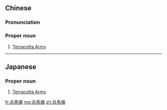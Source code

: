 {{also|兵马俑}}
==Chinese==
{{zh-forms|s=兵马俑|type=21}}

===Pronunciation===
{{zh-pron
|m=bīngmǎ yǒng
|cat=pn
}}

===Proper noun===
{{zh-hanzi}}

# [[Terracotta Army]]

----

==Japanese==
{{ja-kanjitab}}

===Proper noun===
{{ja-pos|へいばよう|proper}}

# [[Terracotta Army]]

[[fr:兵馬俑]]
[[mg:兵馬俑]]
[[zh:兵馬俑]]